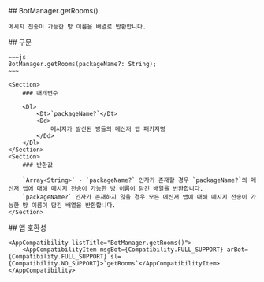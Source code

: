 
<Section>
    ## BotManager.getRooms()

    메시지 전송이 가능한 방 이름을 배열로 반환합니다.
</Section>
<Section>
    ## 구문

    ~~~js
    BotManager.getRooms(packageName?: String);
    ~~~

    <Section>
        ### 매개변수

        <Dl>
            <Dt>`packageName?`</Dt>
            <Dd>
                메시지가 발신된 방들의 메신저 앱 패키지명
            </Dd>
        </Dl>
    </Section>
    <Section>
        ### 반환값

        `Array<String>` - `packageName?` 인자가 존재할 경우 `packageName?`의 메신저 앱에 대해 메시지 전송이 가능한 방 이름이 담긴 배열을 반환합니다.
        `packageName?` 인자가 존재하지 않을 경우 모든 메신저 앱에 대해 메시지 전송이 가능한 방 이름이 담긴 배열을 반환합니다.
    </Section>
</Section>
<Section>
    ## 앱 호환성

    <AppCompatibility listTitle="BotManager.getRooms()">
        <AppCompatibilityItem msgBot={Compatibility.FULL_SUPPORT} arBot={Compatibility.FULL_SUPPORT} sl={Compatibility.NO_SUPPORT}>`getRooms`</AppCompatibilityItem>
    </AppCompatibility>
</Section>